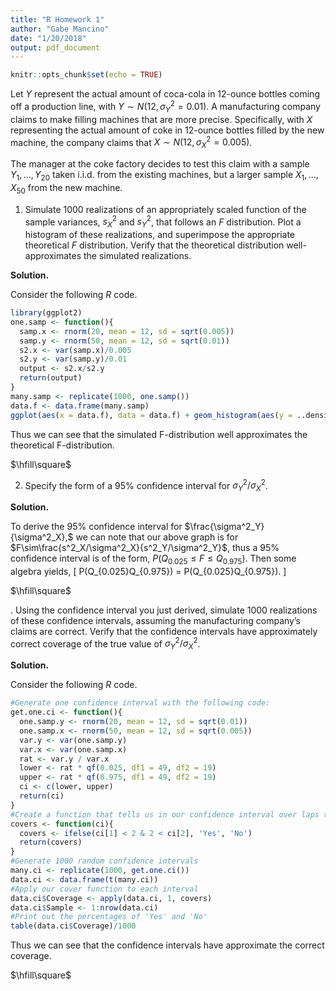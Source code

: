 ```yaml
---
title: "R Homework 1"
author: "Gabe Mancino"
date: "1/20/2018"
output: pdf_document
---
```


```r
knitr::opts_chunk$set(echo = TRUE)
```

Let $Y$ represent the actual amount of coca-cola in 12-ounce bottles coming off a production line, with $Y \sim N(12, \sigma^2_Y = 0.01)$.  A manufacturing company claims to make filling machines that are more precise.  Specifically, with $X$ representing the actual amount of coke in 12-ounce bottles filled by the new machine, the company claims that $X\sim N(12, \sigma^2_X = 0.005)$.

The manager at the coke factory decides to test this claim with a sample $Y_1,...,Y_{20}$ taken i.i.d. from the existing machines, but a larger sample $X_1,...,X_{50}$ from the new machine.  


1. Simulate 1000 realizations of an appropriately scaled function of the sample variances, $s^2_X$ and $s^2_Y$, that follows an $F$ distribution.  Plot a histogram of these realizations, and superimpose the appropriate theoretical $F$ distribution. Verify that the theoretical distribution well-approximates the simulated realizations.

**Solution.**

Consider the following $R$ code.
```r
library(ggplot2)
one.samp <- function(){
  samp.x <- rnorm(20, mean = 12, sd = sqrt(0.005))
  samp.y <- rnorm(50, mean = 12, sd = sqrt(0.01))
  s2.x <- var(samp.x)/0.005
  s2.y <- var(samp.y)/0.01
  output <- s2.x/s2.y
  return(output)
}
many.samp <- replicate(1000, one.samp())
data.f <- data.frame(many.samp)
ggplot(aes(x = data.f), data = data.f) + geom_histogram(aes(y = ..density..), bins = 75, col = 'black') + xlim(0, 5) + xlab('X') + ylab('Density') + ggtitle('Simulated and Theoretical F-Distribution') + stat_function(fun = df, geom = 'line', col = 'red', args = list(df1 = 49, df2 = 19))

```
Thus we can see that the simulated F-distribution well approximates the theoretical F-distribution.

$\hfill\square$


2.  Specify the form of a 95% confidence interval for $\sigma^2_Y/\sigma^2_X$.  

**Solution.**

To derive the 95% confidence interval for $\frac{\sigma^2_Y}{\sigma^2_X},$ we can note that our above graph is for $F\sim\frac{s^2_X/\sigma^2_X}{s^2_Y/\sigma^2_Y}$, thus a 95% confidence interval is of the form, $P(Q_{0.025}\le F\le Q_{0.975}).$ Then some algebra yields,
\[
P(Q_{0.025}\le\frac{s^2_X/\sigma^2_X}{s^2_Y/\sigma^2_Y}\le Q_{0.975}) = P(\frac{s^2_Y}{s^2_X}Q_{0.025}\le\frac{\sigma^2_Y}{\sigma^2_X}\le\frac{s^2_Y}{s^2_X}Q_{0.975}).
\]

$\hfill\square$

\newpage
3.  Using the confidence interval you just derived, simulate 1000 realizations of these confidence intervals, assuming the manufacturing company's claims are correct.  Verify that the confidence intervals have approximately correct coverage of the true value of $\sigma^2_Y/\sigma^2_X$.  

**Solution.**

Consider the following $R$ code.
```r
#Generate one confidence interval with the following code:
get.one.ci <- function(){
  one.samp.y <- rnorm(20, mean = 12, sd = sqrt(0.01))
  one.samp.x <- rnorm(50, mean = 12, sd = sqrt(0.005))
  var.y <- var(one.samp.y)
  var.x <- var(one.samp.x)
  rat <- var.y / var.x
  lower <- rat * qf(0.025, df1 = 49, df2 = 19)
  upper <- rat * qf(0.975, df1 = 49, df2 = 19)
  ci <- c(lower, upper)
  return(ci)
}
#Create a function that tells us in our confidence interval over laps the true ratio of variances
covers <- function(ci){
  covers <- ifelse(ci[1] < 2 & 2 < ci[2], 'Yes', 'No')
  return(covers)
}
#Generate 1000 random confidence intervals
many.ci <- replicate(1000, get.one.ci())
data.ci <- data.frame(t(many.ci))
#Apply our cover function to each interval
data.ci$Coverage <- apply(data.ci, 1, covers)
data.ci$Sample <- 1:nrow(data.ci)
#Print out the percentages of 'Yes' and 'No'
table(data.ci$Coverage)/1000
```
Thus we can see that the confidence intervals have approximate the correct coverage.

$\hfill\square$


